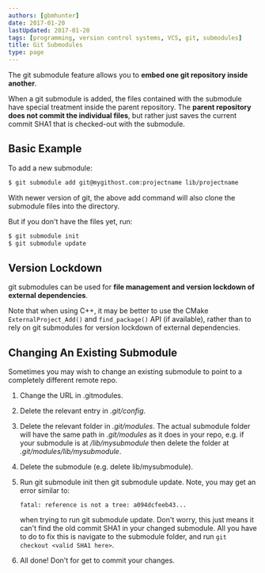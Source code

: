 ```yaml
---
authors: [gbmhunter]
date: 2017-01-20
lastUpdated: 2017-01-20
tags: [programming, version control systems, VCS, git, submodules]
title: Git Submodules
type: page
---
```


The git submodule feature allows you to **embed one git repository inside another**.

When a git submodule is added, the files contained with the submodule have special treatment inside the parent repository. The **parent repository does not commit the individual files**, but rather just saves the current commit SHA1 that is checked-out with the submodule.

## Basic Example

To add a new submodule:

```sh   
$ git submodule add git@mygithost.com:projectname lib/projectname
```

With newer version of git, the above add command will also clone the submodule files into the directory.

But if you don't have the files yet, run:

```sh   
$ git submodule init
$ git submodule update
```

## Version Lockdown

git submodules can be used for **file management and version lockdown of external dependencies**.

Note that when using C++, it may be better to use the CMake `ExternalProject_Add()` and `find_package()` API (if available), rather than to rely on git submodules for version lockdown of external dependencies.

## Changing An Existing Submodule

Sometimes you may wish to change an existing submodule to point to a completely different remote repo.

1. Change the URL in .gitmodules.
2. Delete the relevant entry in _.git/config_.
3. Delete the relevant folder in _.git/modules_. The actual submodule folder will have the same path in _.git/modules_ as it does in your repo, e.g. if your submodule is at _/lib/mysubmodule_ then delete the folder at _.git/modules/lib/mysubmodule_.
4. Delete the submodule (e.g. delete lib/mysubmodule).
5. Run git submodule init then git submodule update. Note, you may get an error similar to:  

	```text
    fatal: reference is not a tree: a094dcfeeb43...
	```

	when trying to run git submodule update. Don't worry, this just means it can't find the old commit SHA1 in your changed submodule. All you have to do to fix this is navigate to the submodule folder, and run `git checkout <valid SHA1 here>`.

6. All done! Don't for get to commit your changes.
